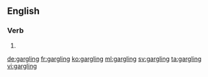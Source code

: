 ==English==

===Verb===
{{head|en}}

# {{present participle of|gargle}}

[[de:gargling]]
[[fr:gargling]]
[[ko:gargling]]
[[ml:gargling]]
[[sv:gargling]]
[[ta:gargling]]
[[vi:gargling]]